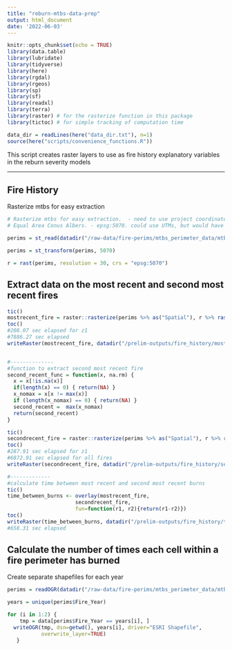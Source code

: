 ```yaml
---
title: "reburn-mtbs-data-prep"
output: html_document
date: '2022-06-03'
---
```


```r
knitr::opts_chunk$set(echo = TRUE)
library(data.table)
library(lubridate)
library(tidyverse)
library(here)
library(rgdal)
library(rgeos)
library(sp)
library(sf)
library(readxl)
library(terra)
library(raster) # for the rasterize function in this package
library(tictoc) # for simple tracking of computation time

data_dir = readLines(here("data_dir.txt"), n=1)
source(here("scripts/convenience_functions.R"))
```

This script creates raster layers to use as fire history explanatory variables in the reburn severity models

--------------------------------------------------------------------------------
## Fire History

Rasterize mtbs for easy extraction
```r
# Rasterize mtbs for easy extraction.  - need to use project coordinate system - like Albers equal area conical 
# Equal Area Conus Albers. - epsg:5070. could use UTMs, but would have to change depending on where in the US the data came from.

perims = st_read(datadir("/raw-data/fire-perims/mtbs_perimeter_data/mtbs_west_fs_nps_sub.shp"))

perims = st_transform(perims, 5070)  

r = rast(perims, resolution = 30, crs = "epsg:5070")

```


## Extract data on the most recent and second most recent fires
```r

tic()
mostrecent_fire = raster::rasterize(perims %>% as("Spatial"), r %>% raster(), field="Fire_Year", fun=max)
toc()
#208.07 sec elapsed for z1
#7886.27 sec elapsed
writeRaster(mostrecent_fire, datadir("/prelim-outputs/fire_history/mostrecent_fire_all.tif"), overwrite = TRUE)


#--------------
#function to extract second most recent fire 
second_recent_func = function(x, na.rm) {
  x = x[!is.na(x)]
  if(length(x) == 0) { return(NA) }
  x_nomax = x[x != max(x)]
  if (length(x_nomax) == 0) { return(NA) }
  second_recent =  max(x_nomax)
  return(second_recent)
}

tic()
secondrecent_fire = raster::rasterize(perims %>% as("Spatial"), r %>% raster, field="Fire_Year", fun=second_recent_func)
toc()
#287.91 sec elapsed for z1
#6872.91 sec elapsed for all fires
writeRaster(secondrecent_fire, datadir("/prelim-outputs/fire_history/secondrecent_fire_all.tif"), overwrite = TRUE)

#-------------
#calculate time between most recent and second most recent burns
tic()
time_between_burns <- overlay(mostrecent_fire,
                      secondrecent_fire,
                      fun=function(r1, r2){return(r1-r2)})
toc()
writeRaster(time_between_burns, datadir("/prelim-outputs/fire_history/time_between_burns_all.tif"), overwrite = TRUE)
#658.31 sec elapsed
```

## Calculate the number of times each cell within a fire perimeter has burned


Create separate shapefiles for each year 
```r
perims = readOGR(datadir("/raw-data/fire-perims/mtbs_perimeter_data/mtbs_west_fs_nps_sub.shp"))

years = unique(perims$Fire_Year)

for (i in 1:2) {
    tmp = data[perims$Fire_Year == years[i], ]
  writeOGR(tmp, dsn=getwd(), years[i], driver="ESRI Shapefile",
           overwrite_layer=TRUE)
   }

```


